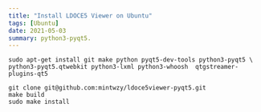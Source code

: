```yaml
---
title: "Install LDOCE5 Viewer on Ubuntu"
tags: [Ubuntu]
date: 2021-05-03
summary: python3-pyqt5.
---
```


```shell
sudo apt-get install git make python pyqt5-dev-tools python3-pyqt5 \
python3-pyqt5.qtwebkit python3-lxml python3-whoosh  qtgstreamer-plugins-qt5

git clone git@github.com:mintwzy/ldoce5viewer-pyqt5.git
make build
sudo make install
```